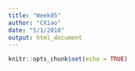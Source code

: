 ```yaml
---
title: "Week05"
author: "CXiao"
date: "5/1/2018"
output: html_document
---
```


```r
knitr::opts_chunk$set(echo = TRUE)
```

